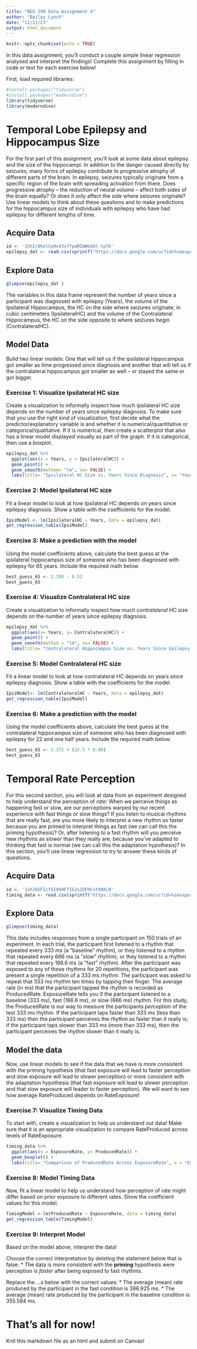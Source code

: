 ```yaml
---
title: "NEU 290 Data Assignment 4"
author: "Bailey Lynch"
date: "11/11/23"
output: html_document
---
```


```r
knitr::opts_chunk$set(echo = TRUE)
```
In this data assignment, you'll conduct a couple simple linear regression analysed and interpret the findings! Complete this assignment by filling in code or text for each exercise below!

First, load required libraries:
```r
#install.packages("tidyverse")
#install.packages("moderndive")
library(tidyverse)
library(moderndive)
```

# Temporal Lobe Epilepsy and Hippocampus Size
For the first part of this assignment, you'll look at some data about epilepsy and the size of the hippocampi. In addition to the danger caused directly by seizures, many forms of epilepsy contribute to progressive atrophy of different parts of the brain. In epilepsy, seizures typically originate from a specific region of the brain with spreading activation from there. Does progressive atrophy -- the reduction of neural volume -- affect both sides of the brain equally? Or does it only affect the side where seizures originate?  Use linear models to think about these questions and to make predictions for the hippocampus size of individuals with epilepsy who have had epilepsy for different lengths of time.

## Acquire Data
```r
id <- '1ShIrQhelCpHv43v7fpwMIWWU4Ql-tplK'
epilepsy_dat <- read.csv(sprintf("https://docs.google.com/uc?id=%s&export=download", id))
```

## Explore Data
```r
glimpse(epilepsy_dat )
```
The variables in this data frame represent the number of years since a participant was diagnosed with epilepsy (Years), the volume of the Ipsilateral Hippocampus, the HC on the side where seizures originate, in cubic centimeters (IpsilateralHC) and the volume of the Contralateral Hippocampus, the HC on the side opposite to where seizures begin (ContralateralHC).

## Model Data
Build two linear models: One that will tell us if the ipsilateral hippocampus got smaller as time progressed since diagnosis and another that will tell us if the contralateral hippocampus got smaller as well -- or stayed the same or got bigger.

### Exercise 1: Visualize Ipsilateral HC size
Create a visualization to informally inspect how much ipsilateral HC size depends on the number of years since epilepsy diagnosis. To make sure that you use the right kind of visualization, first decide what the predictor/explanatory variable is and whether it is numerical/quantitative or categorical/qualitative. If it is numerical, then create a scatterplot that also has a linear model displayed visually as part of the graph. If it is categorical, then use a boxplot.
```r
epilepsy_dat %>%
  ggplot(aes(x = Years, y = IpsilateralHC)) +
  geom_point() +
  geom_smooth(method= "lm", se= FALSE) +
  labs(title= "Ipsilateral HC Size vs. Years Since Diagnosis", x= "Years Since Diagnosis", y= "Ipsilateral HC Size")
```

### Exercise 2: Model Ipsilateral HC size
Fit a linear model to look at how Ipsilateral HC depends on years since epilepsy diagnosis. Show a table with the coefficients for the model.

```r
IpsiModel <- lm(IpsilateralHC ~ Years, data = epilepsy_dat)
get_regression_table(IpsiModel)
```
### Exercise 3: Make a prediction with the model
Using the model coefficients above, calculate the best guess at the ipsilateral hippocampus size of someone who has been diagnosed with epilepsy for 65 years. Include the required math below.

```r
best_guess_65 <- 2.396 - 0.52
best_guess_65
```


### Exercise 4: Visualize Contralateral HC size
Create a visualization to informally inspect how much *contralateral* HC size depends on the number of years since epilepsy diagnosis.
```r
epilepsy_dat %>%
  ggplot(aes(x= Years, y= ContralateralHC)) +
  geom_point() +
  geom_smooth(method = "lm", se= FALSE) +
  labs(title= "Contralateral Hippocampus Size vs. Years Since Epilepsy Diagnosis", x= "Years Since Diagnosis", y= "Contralateral Hippocampus Size (cubic centimeters)")
```

### Exercise 5: Model Contralateral HC size
Fit a linear model to look at how contralateral HC depends on years since epilepsy diagnosis. Show a table with the coefficients for the model.
```r
IpsiModel<- lm(ContralateralHC ~ Years, data = epilepsy_dat)
get_regression_table(IpsiModel)
```
### Exercise 6: Make a prediction with the model
Using the model coefficients above, calculate the best guess at the contralateral hippocampus size of someone who has been diagnosed with epilepsy for 22 and one half years. Include the required math below.

```r
best_guess_65 <- 2.372 + (22.5 * 0.00)
best_guess_65
```


# Temporal Rate Perception
For this second section, you will look at data from an experiment designed to help understand the perception of *rate*: When we perceive things as happening fast or slow, are our perceptions warped by our recent experience with fast things or slow things? If you listen to musical rhythms that are really fast, are you more likely to interpret a new rhythm as faster because you are primed to interpret things as fast (we can call this the priming hypothesis)? Or, after listening to a fast rhythm will you perceive new rhythms as *slower* than they really are, because you've adapted to thinking that fast is normal (we can call this the adaptation hypothesis)? In this section, you'll use linear regression to try to answer these kinds of questions.

## Acquire Data
```r
id <- '1xhJ8kFIcYGI9hHFT2k2s2UFHCvtXNXLN'
timing_data <- read.csv(sprintf("https://docs.google.com/uc?id=%s&export=download", id))
```

## Explore Data
```r
glimpse(timing_data)
```
This data includes responses from a single participant on 150 trials of an experiment. In each trial, the participant first listened to a rhythm that repeated every 333 ms (a "baseline" rhythm), or they listened to a rhythm that repeated every 666 ms (a "slow" rhythm), or they listened to a rhythm that repeated every 166.6 ms (a "fast" rhythm). After the participant was exposed to any of these rhythms for 20 repetitions, the participant was present a single repetition of a 333 ms rhythm. The participant was asked to repeat that 333 ms rhythm ten times by tapping their finger. The average rate (in ms) that the participant tapped the rhythm is recorded as ProducedRate. ExposureRate tells you if the participant listened to a baseline (333 ms), fast (166.6 ms), or slow (666 ms) rhythm. For this study, the ProducedRate is our way to measure the participants *perception* of the test 333 ms rhythm. If the participant taps faster than 333 ms (less than 333 ms) then the participant perceives the rhythm as faster than it really is; if the participant taps slower than 333 ms (more than 333 ms), then the participant perceives the rhythm slower than it really is. 

## Model the data
Now, use linear models to see if the data that we have is more consistent with the priming hypothesis (that fast exposure will lead to faster perception and slow exposure will lead to slower perception) or more consistent with the adaptation hypothesis (that fast exposure will lead to slower perception and that slow exposure will leader to faster perception). We will want to see how average RateProduced depends on RateExposure!

### Exercise 7: Visualize Timing Data
To start with, create a visualization to help us understand out data! Make sure that it is an appropriate visualization to compare RateProduced across levels of RateExposure.

```r
timing_data %>%
  ggplot(aes(x = ExposureRate, y= ProducedRate)) +
  geom_boxplot() +
  labs(title= "Comparison of ProducedRate Across ExposureRate", x = "ExposureRate", y = "ProducedRate")
```

### Exercise 8: Model Timing Data
Now, fit a linear model to help us understand how perception of rate might differ based on prior exposure to different rates. Show the coefficient values for this model.
```r
TimingModel <-lm(ProducedRate ~ ExposureRate, data = timing_data)
get_regression_table(TimingModel)
```

### Exercise 9: Interpret Model
Based on the model above, interpret the data!

Choose the correct interpretation by deleting the statement below that is false:
* The data is more consistent with the **priming** hypothesis were perception is *faster* after being exposed to fast rhythms.

Replace the ...s below with the correct values:
* The average (mean) rate produced by the participant in the fast condition is 396.925 ms.
* The average (mean) rate produced by the participant in the baseline condition is 355.594 ms.

# That's all for now!
Knit this markdown file as an html and submit on Canvas!
